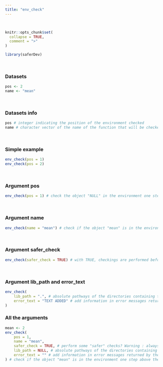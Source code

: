 ---
title: "env_check"
---
<br>

```{r, include = FALSE}
knitr::opts_chunk$set(
  collapse = TRUE,
  comment = ">"
)
```

```{r setup}
library(saferDev)
```
<br>

### Datasets
```{r}
pos <- 2
name <- "mean"
```
<br>

### Datasets info
```{r}
pos # integer indicating the position of the environment checked
name # character vector of the name of the function that will be checked
```
<br>

### Simple example
```{r}
env_check(pos = 1)
env_check(pos = 2)
```
<br>

### Argument pos
```{r}
env_check(pos = 1) # check the object "NULL" in the environment one step above the env_check() environment
```
<br>

### Argument name
```{r}
env_check(name = "mean") # check if the object "mean" is in the environment one step above the env_check() environment, and if yes, returns if the same name exists in above environments
```
<br>

### Argument safer_check
```{r}
env_check(safer_check = TRUE) # with TRUE, checkings are performed before main code running
```
<br>

### Argument lib_path and error_text
```{r}
env_check(
    lib_path = ".", # absolute pathways of the directories containing the required packages if not in the default directories.
    error_text = "TEXT ADDED" # add information in error messages returned by the function.
)
```

### All the arguments
```{r}
mean <- 2
env_check(
    pos = 1,
    name = "mean",
    safer_check = TRUE, # perform some "safer" checks? Warning : always set this argument to FALSE if all_args_here() is used inside another safer function.
    lib_path = NULL, # absolute pathways of the directories containing the required packages if not in the default directories.
    error_text = "" # add information in error messages returned by the function.
) # check if the object "mean" is in the environment one step above the env_check() environment, and if yes, returns if the same name exists in above environments
```